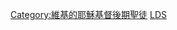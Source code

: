 {{userbox|cadetblue|lightsteelblue|[[File:NauvooTemple.jpg|40px]]| 這位用戶是'''[[耶穌基督後期聖徒教會]]'''的信徒。}}<includeonly>
[[Category:維基的耶穌基督後期聖徒]]</includeonly><noinclude>
[[Category:宗教信仰用戶框模板|LDS]]
</noinclude>